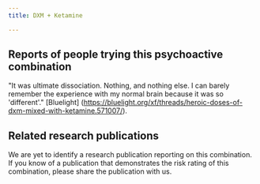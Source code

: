 ---
title: DXM + Ketamine

---

## Reports of people trying this psychoactive combination

"It was ultimate dissociation. Nothing, and nothing else. I can barely remember the experience with my normal brain because it was so 'different'." [Bluelight] (https://bluelight.org/xf/threads/heroic-doses-of-dxm-mixed-with-ketamine.571007/).

## Related research publications

We are yet to identify a research publication reporting on this combination. If you know of a publication that demonstrates the risk rating of this combination, please share the publication with us.



